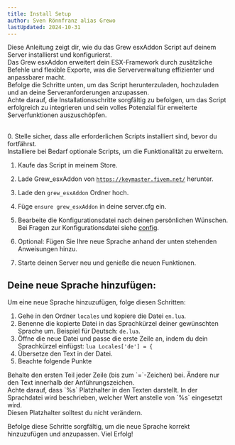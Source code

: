 ```yaml
---
title: Install Setup
author: Sven Rönnfranz alias Grewo
lastUpdated: 2024-10-31
---
```


<head>
  <link rel="stylesheet" href="./../../src/assets/css/pagestyle.css" />
</head>


Diese Anleitung zeigt dir, wie du das Grew esxAddon Script auf deinem Server installierst und konfigurierst.<br/>
Das Grew esxAddon erweitert dein ESX-Framework durch zusätzliche Befehle und flexible Exporte, was die Serververwaltung effizienter und anpassbarer macht.<br/>
Befolge die Schritte unten, um das Script herunterzuladen, hochzuladen und an deine Serveranforderungen anzupassen.<br/>
Achte darauf, die Installationsschritte sorgfältig zu befolgen, um das Script erfolgreich zu integrieren und sein volles Potenzial für erweiterte Serverfunktionen auszuschöpfen.<br/>
<br/>

<Steps>
  0. Stelle sicher, dass alle erforderlichen Scripts installiert sind, bevor du fortfährst.<br/>
     Installiere bei Bedarf optionale Scripts, um die Funktionalität zu erweitern.

  1. Kaufe das Script in meinem Store.
  
  2. Lade Grew_esxAddon von <a href="https://keymaster.fivem.net/" target="_blank">`https://keymaster.fivem.net/`</a> herunter.

  3. Lade den `grew_esxAddon` Ordner hoch.

  4. Füge `ensure grew_esxAddon` in deine server.cfg ein.

  5. Bearbeite die Konfigurationsdatei nach deinen persönlichen Wünschen.<br/>
     Bei Fragen zur Konfigurationsdatei siehe <a href="/de/grew_esxaddon/config" target="_self">config</a>.
  
  6. Optional: Fügen Sie Ihre neue Sprache anhand der unten stehenden Anweisungen hinzu.

  7. Starte deinen Server neu und genieße die neuen Funktionen.
</Steps>

## Deine neue Sprache hinzufügen:
Um eine neue Sprache hinzuzufügen, folge diesen Schritten:
<Steps>
  1. Gehe in den Ordner `locales` und kopiere die Datei `en.lua`.
  2. Benenne die kopierte Datei in das Sprachkürzel deiner gewünschten Sprache um. Beispiel für Deutsch: `de.lua`.
  3. Öffne die neue Datei und passe die erste Zeile an, indem du dein Sprachkürzel einfügst: `lua Locales['de'] = {` 
  4. Übersetze den Text in der Datei.
  5. Beachte folgende Punkte
</Steps>

<Aside type="caution">
  Behalte den ersten Teil jeder Zeile (bis zum `=`-Zeichen) bei. Ändere nur den Text innerhalb der Anführungszeichen.
</Aside>
<Aside type="caution">
  Achte darauf, dass `%s` Platzhalter in den Texten darstellt. In der Sprachdatei wird beschrieben, welcher Wert anstelle von `%s` eingesetzt wird.<br/>
  Diesen Platzhalter solltest du nicht verändern.
</Aside>

Befolge diese Schritte sorgfältig, um die neue Sprache korrekt hinzuzufügen und anzupassen. Viel Erfolg!
